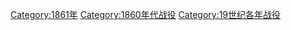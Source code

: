 [[Category:1861年|Category:1861年]]
[[Category:1860年代战役|Category:1860年代战役]]
[[Category:19世纪各年战役|Category:19世纪各年战役]]